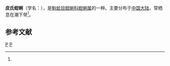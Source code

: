 {{Speciesbox 
| taxon = Glycymeris pilsbryi
| binomial_authority = Yokoyama, 1920
| synonyms = 
* ''Glycymeris pilsbryri''（拼寫錯誤）<ref name="shell_3612" />
}}

'''皮氏蚶蜊'''（学名：''{{lang|la|Glycymeris pilsbryi}}''），是[[魁蛤目|魁蛤目]][[蚶蜊科|蚶蜊科]][[蚶蜊属|蚶蜊属]]的一种。主要分布于[[中国大陆|中国大陆]]，常栖息在潮下带<ref name="shell_3612" />。

== 参考文献 ==
{{reflist|refs=
<ref name="shell_3612">{{cite web|url=http://shell.sinica.edu.tw/chinese/shellbase_detail.php?science_no=3612|title=国际贝库：皮氏蚶蜊|publisher=台湾贝类资料库|accessdate=2009-08-11|archive-date=2016-03-04|archive-url=https://web.archive.org/web/20160304103536/http://shell.sinica.edu.tw/chinese/shellbase_detail.php?science_no=3612|dead-url=no}}</ref>
}}
{{Taxonbar|from=Q13643569}}

[[Category:蚶蜊属|P]]
[[Category:_1920年描述的动物|P]]